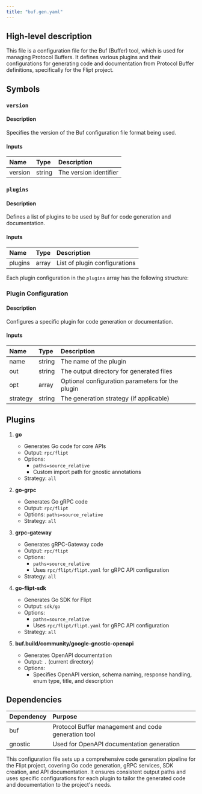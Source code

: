 ```yaml
---
title: "buf.gen.yaml"
---
```


## High-level description
This file is a configuration file for the Buf (Buffer) tool, which is used for managing Protocol Buffers. It defines various plugins and their configurations for generating code and documentation from Protocol Buffer definitions, specifically for the Flipt project.

## Symbols

### `version`
#### Description
Specifies the version of the Buf configuration file format being used.

#### Inputs
| Name | Type | Description |
|:-----|:-----|:------------|
| version | string | The version identifier |

### `plugins`
#### Description
Defines a list of plugins to be used by Buf for code generation and documentation.

#### Inputs
| Name | Type | Description |
|:-----|:-----|:------------|
| plugins | array | List of plugin configurations |

Each plugin configuration in the `plugins` array has the following structure:

### Plugin Configuration
#### Description
Configures a specific plugin for code generation or documentation.

#### Inputs
| Name | Type | Description |
|:-----|:-----|:------------|
| name | string | The name of the plugin |
| out | string | The output directory for generated files |
| opt | array | Optional configuration parameters for the plugin |
| strategy | string | The generation strategy (if applicable) |

## Plugins

1. **go**
   - Generates Go code for core APIs
   - Output: `rpc/flipt`
   - Options: 
     - `paths=source_relative`
     - Custom import path for gnostic annotations
   - Strategy: `all`

2. **go-grpc**
   - Generates Go gRPC code
   - Output: `rpc/flipt`
   - Options: `paths=source_relative`
   - Strategy: `all`

3. **grpc-gateway**
   - Generates gRPC-Gateway code
   - Output: `rpc/flipt`
   - Options:
     - `paths=source_relative`
     - Uses `rpc/flipt/flipt.yaml` for gRPC API configuration
   - Strategy: `all`

4. **go-flipt-sdk**
   - Generates Go SDK for Flipt
   - Output: `sdk/go`
   - Options:
     - `paths=source_relative`
     - Uses `rpc/flipt/flipt.yaml` for gRPC API configuration
   - Strategy: `all`

5. **buf.build/community/google-gnostic-openapi**
   - Generates OpenAPI documentation
   - Output: `.` (current directory)
   - Options:
     - Specifies OpenAPI version, schema naming, response handling, enum type, title, and description

## Dependencies
| Dependency | Purpose |
|:-----------|:--------|
| buf | Protocol Buffer management and code generation tool |
| gnostic | Used for OpenAPI documentation generation |

This configuration file sets up a comprehensive code generation pipeline for the Flipt project, covering Go code generation, gRPC services, SDK creation, and API documentation. It ensures consistent output paths and uses specific configurations for each plugin to tailor the generated code and documentation to the project's needs.